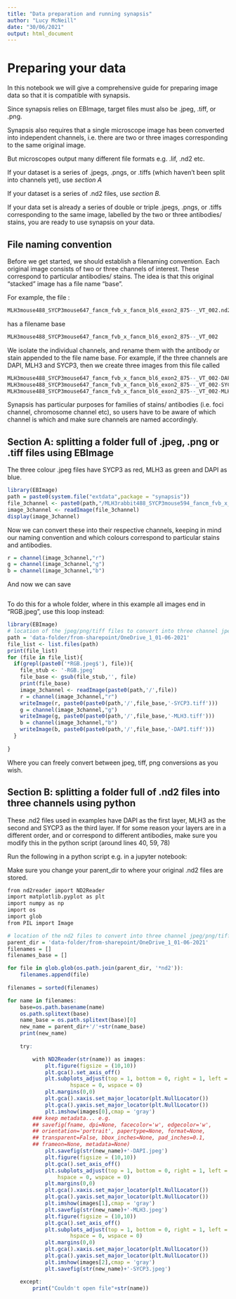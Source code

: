```yaml
---
title: "Data preparation and running synapsis"
author: "Lucy McNeill"
date: "30/06/2021"
output: html_document
---
```


# Preparing your data

In this notebook we will give a comprehensive guide for preparing image data so that it is compatible with synapsis.

Since synapsis relies on EBImage, target files must also be .jpeg, .tiff, or .png.

Synapsis also requires that a single microscope image has been converted into independent channels, i.e. there are two or three images corresponding to the same original image.

But microscopes output many different file formats e.g. .lif, .nd2 etc.

If your dataset is a series of .jpegs, .pngs, or .tiffs (which haven't been split into channels yet), use *section A*

If your dataset is a series of .nd2 files, use *section B.*

If your data set is already a series of double or triple .jpegs, .pngs, or .tiffs corresponding to the same image, labelled by the two or three antibodies/ stains, you are ready to use synapsis on your data.

## File naming convention

Before we get started, we should establish a filenaming convention.
Each original image consists of two or three channels of interest. These correspond to particular antibodies/ stains.
The idea is that this original "stacked" image has a file name "base". 

For example, the file :

```r
MLH3mouse488_SYCP3mouse647_fancm_fvb_x_fancm_bl6_exon2_875--_VT_002.nd2
```

has a filename base 
```r
MLH3mouse488_SYCP3mouse647_fancm_fvb_x_fancm_bl6_exon2_875--_VT_002
```
We isolate the individual channels, and rename them with the antibody or stain appended to the file name base. 
For example, if the three channels are DAPI, MLH3 and SYCP3, then we create three images from this file called
```r
MLH3mouse488_SYCP3mouse647_fancm_fvb_x_fancm_bl6_exon2_875--_VT_002-DAPI.tiff
MLH3mouse488_SYCP3mouse647_fancm_fvb_x_fancm_bl6_exon2_875--_VT_002-SYCP3.tiff
MLH3mouse488_SYCP3mouse647_fancm_fvb_x_fancm_bl6_exon2_875--_VT_002-MLH3.tiff
```
Synapsis has particular purposes for families of stains/ antibodies (i.e. foci channel, chromosome channel etc), so users have to be aware of which channel is which and make sure channels are named accordingly.


## Section A: splitting a folder full of .jpeg, .png or .tiff files using EBImage
The three colour .jpeg files have SYCP3 as red, MLH3 as green and DAPI as blue.
```r
library(EBImage)
path = paste0(system.file("extdata",package = "synapsis"))
file_3channel <- paste0(path,"/MLH3rabbit488_SYCP3mouse594_fancm_fvb_x_fancm_bl6_724++_slide01_006-RGB.jpeg")
image_3channel <- readImage(file_3channel)
display(image_3channel)
```
Now we can convert these into their respective channels, keeping in mind our naming convention and which colours correspond to particular stains and antibodies.

```r
r = channel(image_3channel,"r")
g = channel(image_3channel,"g")
b = channel(image_3channel,"b")
```

And now we can save
```r


```
To do this for a whole folder, where in this example all images end in "RGB.jpeg", use this loop instead:
```r
library(EBImage)
# location of the jpeg/png/tiff files to convert into three channel jpeg/png/tiff
path = 'data-folder/from-sharepoint/OneDrive_1_01-06-2021'
file_list <- list.files(path)
print(file_list)
for (file in file_list){
  if(grepl(paste0('*RGB.jpeg$'), file)){
    file_stub <- '-RGB.jpeg'
    file_base <- gsub(file_stub,'', file)
    print(file_base)
    image_3channel <- readImage(paste0(path,'/',file))
    r = channel(image_3channel,"r")
    writeImage(r, paste0(paste0(path,'/',file_base,'-SYCP3.tiff')))
    g = channel(image_3channel,"g")
    writeImage(g, paste0(paste0(path,'/',file_base,'-MLH3.tiff')))
    b = channel(image_3channel,"b")
    writeImage(b, paste0(paste0(path,'/',file_base,'-DAPI.tiff')))
  }
    
}
```
Where you can freely convert between jpeg, tiff, png conversions as you wish.

## Section B: splitting a folder full of .nd2 files into three channels using python

These .nd2 files used in examples have DAPI as the first layer, MLH3 as the second and SYCP3 as the third layer. If for some reason your layers are in a different order, and or correspond to different antibodies, make sure you modify this in the python script (around lines 40, 59, 78)

Run the following in a python script e.g. in a jupyter notebook:

Make sure you change your parent_dir to where your original .nd2 files are stored.
```r
from nd2reader import ND2Reader
import matplotlib.pyplot as plt
import numpy as np
import os
import glob
from PIL import Image

# location of the nd2 files to convert into three channel jpeg/png/tiff
parent_dir = 'data-folder/from-sharepoint/OneDrive_1_01-06-2021'
filenames = []
filenames_base = []

for file in glob.glob(os.path.join(parent_dir, '*nd2')):
    filenames.append(file)
         
filenames = sorted(filenames)

for name in filenames:
    base=os.path.basename(name)
    os.path.splitext(base)
    name_base = os.path.splitext(base)[0]
    new_name = parent_dir+'/'+str(name_base)
    print(new_name)
    
    try:

        with ND2Reader(str(name)) as images:
            plt.figure(figsize = (10,10))
            plt.gca().set_axis_off()
            plt.subplots_adjust(top = 1, bottom = 0, right = 1, left = 0,
                    hspace = 0, wspace = 0)
            plt.margins(0,0)
            plt.gca().xaxis.set_major_locator(plt.NullLocator())
            plt.gca().yaxis.set_major_locator(plt.NullLocator())
            plt.imshow(images[0],cmap = 'gray')
        ### keep metadata... e.g.
        ## savefig(fname, dpi=None, facecolor='w', edgecolor='w',
        ## orientation='portrait', papertype=None, format=None,
        ## transparent=False, bbox_inches=None, pad_inches=0.1,
        ## frameon=None, metadata=None)
            plt.savefig(str(new_name)+'-DAPI.jpeg')
            plt.figure(figsize = (10,10))
            plt.gca().set_axis_off()
            plt.subplots_adjust(top = 1, bottom = 0, right = 1, left = 0,
                hspace = 0, wspace = 0)
            plt.margins(0,0)
            plt.gca().xaxis.set_major_locator(plt.NullLocator())
            plt.gca().yaxis.set_major_locator(plt.NullLocator())
            plt.imshow(images[1],cmap = 'gray')
            plt.savefig(str(new_name)+'-MLH3.jpeg')
            plt.figure(figsize = (10,10))
            plt.gca().set_axis_off()
            plt.subplots_adjust(top = 1, bottom = 0, right = 1, left = 0,
                    hspace = 0, wspace = 0)
            plt.margins(0,0)
            plt.gca().xaxis.set_major_locator(plt.NullLocator())
            plt.gca().yaxis.set_major_locator(plt.NullLocator())
            plt.imshow(images[2],cmap = 'gray')
            plt.savefig(str(new_name)+'-SYCP3.jpeg')

    except:
        print("Couldn't open file"+str(name))
```

